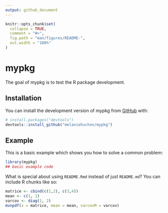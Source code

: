```yaml
---
output: github_document
---
```


<!-- README.md is generated from README.Rmd. Please edit that file -->

```r
knitr::opts_chunk$set(
  collapse = TRUE,
  comment = "#>",
  fig.path = "man/figures/README-",
  out.width = "100%"
)
```

# mypkg

<!-- badges: start -->
<!-- badges: end -->

The goal of mypkg is to test the R package development. 

## Installation

You can install the development version of mypkg from [GitHub](https://github.com/) with:

``` r
# install.packages("devtools")
devtools::install_github("melaniehuchon/mypkg")
```

## Example

This is a basic example which shows you how to solve a common problem:

```r
library(mypkg)
## basic example code
```

What is special about using `README.Rmd` instead of just `README.md`? You can include R chunks like so:

```r
matrice <- cbind(c(1,2), c(3,4))
mean <- c(1, 1)
varcov <- diag(1, 2)
mvnpdf(x = matrice, mean = mean, varcovM = varcov)
```
